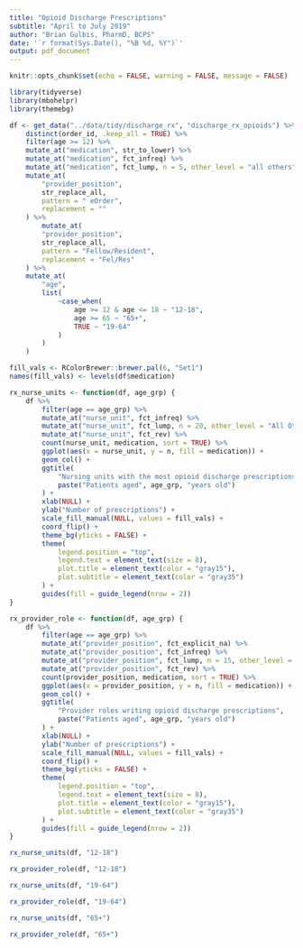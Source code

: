 ```yaml
---
title: "Opioid Discharge Prescriptions"
subtitle: "April to July 2019"
author: "Brian Gulbis, PharmD, BCPS"
date: '`r format(Sys.Date(), "%B %d, %Y")`'
output: pdf_document
---
```


```r
knitr::opts_chunk$set(echo = FALSE, warning = FALSE, message = FALSE)
```

```r
library(tidyverse)
library(mbohelpr)
library(themebg)

df <- get_data("../data/tidy/discharge_rx", "discharge_rx_opioids") %>%
    distinct(order_id, .keep_all = TRUE) %>%
    filter(age >= 12) %>%
    mutate_at("medication", str_to_lower) %>%
    mutate_at("medication", fct_infreq) %>%
    mutate_at("medication", fct_lump, n = 5, other_level = "all others") %>%
    mutate_at(
        "provider_position",
        str_replace_all,
        pattern = " eOrder",
        replacement = ""
    ) %>%
        mutate_at(
        "provider_position",
        str_replace_all,
        pattern = "Fellow/Resident",
        replacement = "Fel/Res"
    ) %>%
    mutate_at(
        "age",
        list(
            ~case_when(
                age >= 12 & age <= 18 ~ "12-18",
                age >= 65 ~ "65+",
                TRUE ~ "19-64"
            )
        )
    )

fill_vals <- RColorBrewer::brewer.pal(6, "Set1")
names(fill_vals) <- levels(df$medication)

```

```r
rx_nurse_units <- function(df, age_grp) {
    df %>%
        filter(age == age_grp) %>%
        mutate_at("nurse_unit", fct_infreq) %>%
        mutate_at("nurse_unit", fct_lump, n = 20, other_level = "All Others") %>%
        mutate_at("nurse_unit", fct_rev) %>%
        count(nurse_unit, medication, sort = TRUE) %>%
        ggplot(aes(x = nurse_unit, y = n, fill = medication)) +
        geom_col() +
        ggtitle(
            "Nursing units with the most opioid discharge prescriptions",
            paste("Patients aged", age_grp, "years old")
        ) +
        xlab(NULL) +
        ylab("Number of prescriptions") +
        scale_fill_manual(NULL, values = fill_vals) +
        coord_flip() +
        theme_bg(yticks = FALSE) +
        theme(
            legend.position = "top",
            legend.text = element_text(size = 8),
            plot.title = element_text(color = "gray15"),
            plot.subtitle = element_text(color = "gray35")
        ) +
        guides(fill = guide_legend(nrow = 2))
}
```

```r
rx_provider_role <- function(df, age_grp) {
    df %>%
        filter(age == age_grp) %>%
        mutate_at("provider_position", fct_explicit_na) %>%
        mutate_at("provider_position", fct_infreq) %>%
        mutate_at("provider_position", fct_lump, n = 15, other_level = "All Others") %>%
        mutate_at("provider_position", fct_rev) %>%
        count(provider_position, medication, sort = TRUE) %>%
        ggplot(aes(x = provider_position, y = n, fill = medication)) +
        geom_col() +
        ggtitle(
            "Provider roles writing opioid discharge prescriptions",
            paste("Patients aged", age_grp, "years old")
        ) +
        xlab(NULL) +
        ylab("Number of prescriptions") +
        scale_fill_manual(NULL, values = fill_vals) +
        coord_flip() +
        theme_bg(yticks = FALSE) +
        theme(
            legend.position = "top",
            legend.text = element_text(size = 8),
            plot.title = element_text(color = "gray15"),
            plot.subtitle = element_text(color = "gray35")
        ) +
        guides(fill = guide_legend(nrow = 2))   
}
```

```r

rx_nurse_units(df, "12-18")

```

```r

rx_provider_role(df, "12-18")

```

```r

rx_nurse_units(df, "19-64")

```

```r

rx_provider_role(df, "19-64")

```

```r

rx_nurse_units(df, "65+")

```

```r

rx_provider_role(df, "65+")

```

